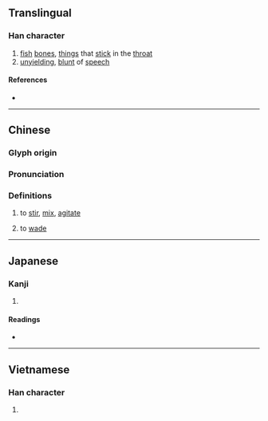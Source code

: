 {{character info}}
==Translingual==

===Han character===
{{Han char|rn=64|rad=手|as=07|sn=10|four=51046|canj=QMLK|ids=⿰扌更}}

# [[fish]] [[bone]]s, [[thing]]s that [[stick]] in the [[throat]]
# [[unyielding]], [[blunt]] of [[speech]]

====References====
* {{Han ref|kx=0431.250|dkj=12090|dj=0780.310|hdz=31878.070|uh=632D|ud=25389|bh=D1C4|bd=53700}}

----

==Chinese==
{{zh-forms}}

===Glyph origin===
{{Han etym}}

===Pronunciation===
{{zh-pron
|m=gěng
|c=gaang3
|g=
|h=pfs=n:gién
|j=
|mb=
|md=
|mn=
|w=
|x=
|dial=1
|mc=1
|oc=1
|cat=v
}}

===Definitions===
{{zh-hanzi}}

# {{lb|zh|Cantonese}} to [[stir]], [[mix]], [[agitate]]
# {{lb|zh|Cantonese}} to [[wade]]


----

==Japanese==

===Kanji===
{{ja-kanji|grade=|rs=手07}}

# {{rfdef|ja|sort=手07}}

====Readings====
* {{ja-readings|on=[[こう]] (kō), [[きょう]] (kyō)|kun=[[みだす]] (midasu)}}

----

==Vietnamese==

===Han character===
{{vi-readings|reading=gánh|rs=手07}}

# {{rfdef|vi|sort=手07}}